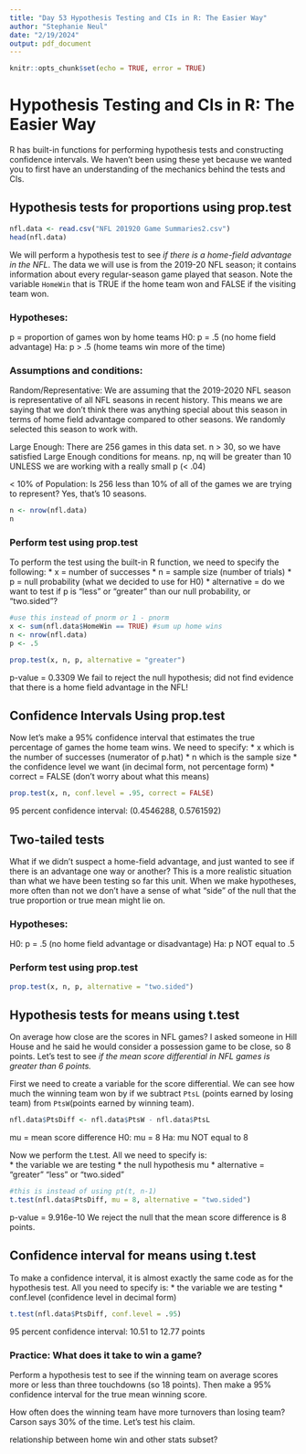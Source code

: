 ```yaml
---
title: "Day 53 Hypothesis Testing and CIs in R: The Easier Way"
author: "Stephanie Neul"
date: "2/19/2024"
output: pdf_document
---
```


```r
knitr::opts_chunk$set(echo = TRUE, error = TRUE)
```

# Hypothesis Testing and CIs in R: The Easier Way

R has built-in functions for performing hypothesis tests and constructing confidence intervals. We haven't been using these yet because we wanted you to first have an understanding of the mechanics behind the tests and CIs.

## Hypothesis tests for proportions using prop.test

```r
nfl.data <- read.csv("NFL 201920 Game Summaries2.csv")
head(nfl.data)
```
We will perform a hypothesis test to see *if there is a home-field advantage in the NFL*. The data we will use is from the 2019-20 NFL season; it contains information about every regular-season game played that season. Note the variable `HomeWin` that is TRUE if the home team won and FALSE if the visiting team won.


### Hypotheses:
p = proportion of games won by home teams
H0: p = .5 (no home field advantage)
Ha: p > .5 (home teams win more of the time)

### Assumptions and conditions:
Random/Representative: We are assuming that the 2019-2020 NFL season is representative of all NFL seasons in recent history. This means we are saying that we don't think there was anything special about this season in terms of home field advantage compared to other seasons. We randomly selected this season to work with.

Large Enough:
There are 256 games in this data set.
n > 30, so we have satisfied Large Enough conditions for means.
np, nq will be greater than 10 UNLESS we are working with a really small p (< .04)

< 10% of Population:
Is 256 less than 10% of all of the games we are trying to represent? Yes, that's 10 seasons.

```r
n <- nrow(nfl.data)
n
```


### Perform test using prop.test
To perform the test using the built-in R function, we need to specify the following:
* x = number of successes
* n = sample size (number of trials)
* p = null probability (what we decided to use for H0)
* alternative = do we want to test if p is "less" or "greater" than our null probability, or "two.sided"?

```r
#use this instead of pnorm or 1 - pnorm
x <- sum(nfl.data$HomeWin == TRUE) #sum up home wins
n <- nrow(nfl.data)
p <- .5

prop.test(x, n, p, alternative = "greater")
```
p-value = 0.3309
We fail to reject the null hypothesis; did not find evidence that there is a home field advantage in the NFL!

## Confidence Intervals Using prop.test

Now let's make a 95% confidence interval that estimates the true percentage of games the home team wins.
We need to specify:
* x which is the number of successes (numerator of p.hat)
* n which is the sample size
* the confidence level we want (in decimal form, not percentage form)
* correct = FALSE (don't worry about what this means)

```r
prop.test(x, n, conf.level = .95, correct = FALSE)
```
95 percent confidence interval:
(0.4546288, 0.5761592)

## Two-tailed tests
What if we didn't suspect a home-field advantage, and just wanted to see if there is an advantage one way or another? This is a more realistic situation than what we have been testing so far this unit. When we make hypotheses, more often than not we don't have a sense of what "side" of the null that the true proportion or true mean might lie on. 

### Hypotheses:
H0: p = .5 (no home field advantage or disadvantage)
Ha: p NOT equal to .5

### Perform test using prop.test


```r
prop.test(x, n, p, alternative = "two.sided")
```

## Hypothesis tests for means using t.test
On average how close are the scores in NFL games? I asked someone in Hill House and he said he would consider a possession game to be close, so 8 points. Let's test to see *if the mean score differential in NFL games is greater than 6 points.*

First we need to create a variable for the score differential. We can see how much the winning team won by if we subtract `PtsL` (points earned by losing team) from `PtsW`(points earned by winning team).

```r
nfl.data$PtsDiff <- nfl.data$PtsW - nfl.data$PtsL
```

mu = mean score difference
H0: mu = 8
Ha: mu NOT equal to 8

Now we perform the t.test. All we need to specify is:  
* the variable we are testing
* the null hypothesis mu
* alternative = "greater" "less" or "two.sided"

```r
#this is instead of using pt(t, n-1)
t.test(nfl.data$PtsDiff, mu = 8, alternative = "two.sided")
```
p-value = 9.916e-10
We reject the null that the mean score difference is 8 points.

## Confidence interval for means using t.test
To make a confidence interval, it is almost exactly the same code as for the hypothesis test. All you need to specify is:
* the variable we are testing
* conf.level (confidence level in decimal form)

```r
t.test(nfl.data$PtsDiff, conf.level = .95)
```
95 percent confidence interval:
10.51 to 12.77 points

### Practice: What does it take to win a game?

Perform a hypothesis test to see if the winning team on average scores more or less than three touchdowns (so 18 points). Then make a 95% confidence interval for the true mean winning score.

How often does the winning team have more turnovers than losing team?
Carson says 30% of the time. Let's test his claim.

relationship between home win and other stats
subset?






